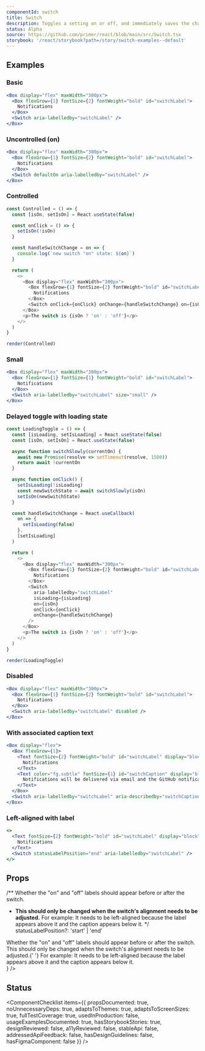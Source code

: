 ```yaml
---
componentId: switch
title: Switch
description: Toggles a setting on or off, and immediately saves the change
status: Alpha
source: https://github.com/primer/react/blob/main/src/Switch.tsx
storybook: '/react/storybook?path=/story/switch-examples--default'
---
```


## Examples

### Basic

```jsx live
<Box display="flex" maxWidth="300px">
  <Box flexGrow={1} fontSize={2} fontWeight="bold" id="switchLabel">
    Notifications
  </Box>
  <Switch aria-labelledby="switchLabel" />
</Box>
```

### Uncontrolled (on)

```jsx live
<Box display="flex" maxWidth="300px">
  <Box flexGrow={1} fontSize={2} fontWeight="bold" id="switchLabel">
    Notifications
  </Box>
  <Switch defaultOn aria-labelledby="switchLabel" />
</Box>
```

### Controlled

```javascript noinline live
const Controlled = () => {
  const [isOn, setIsOn] = React.useState(false)

  const onClick = () => {
    setIsOn(!isOn)
  }

  const handleSwitchChange = on => {
    console.log(`new switch "on" state: ${on}`)
  }

  return (
    <>
      <Box display="flex" maxWidth="300px">
        <Box flexGrow={1} fontSize={2} fontWeight="bold" id="switchLabel">
          Notifications
        </Box>
        <Switch onClick={onClick} onChange={handleSwitchChange} on={isOn} aria-labelledby="switchLabel" />
      </Box>
      <p>The switch is {isOn ? 'on' : 'off'}</p>
    </>
  )
}

render(Controlled)
```

### Small

```jsx live
<Box display="flex" maxWidth="300px">
  <Box flexGrow={1} fontSize={1} fontWeight="bold" id="switchLabel">
    Notifications
  </Box>
  <Switch aria-labelledby="switchLabel" size="small" />
</Box>
```

### Delayed toggle with loading state

```javascript noinline live
const LoadingToggle = () => {
  const [isLoading, setIsLoading] = React.useState(false)
  const [isOn, setIsOn] = React.useState(false)

  async function switchSlowly(currentOn) {
    await new Promise(resolve => setTimeout(resolve, 1500))
    return await !currentOn
  }

  async function onClick() {
    setIsLoading(!isLoading)
    const newSwitchState = await switchSlowly(isOn)
    setIsOn(newSwitchState)
  }

  const handleSwitchChange = React.useCallback(
    on => {
      setIsLoading(false)
    },
    [setIsLoading]
  )

  return (
    <>
      <Box display="flex" maxWidth="300px">
        <Box flexGrow={1} fontSize={2} fontWeight="bold" id="switchLabel">
          Notifications
        </Box>
        <Switch
          aria-labelledby="switchLabel"
          isLoading={isLoading}
          on={isOn}
          onClick={onClick}
          onChange={handleSwitchChange}
        />
      </Box>
      <p>The switch is {isOn ? 'on' : 'off'}</p>
    </>
  )
}

render(LoadingToggle)
```

### Disabled

```jsx live
<Box display="flex" maxWidth="300px">
  <Box flexGrow={1} fontSize={2} fontWeight="bold" id="switchLabel">
    Notifications
  </Box>
  <Switch aria-labelledby="switchLabel" disabled />
</Box>
```

### With associated caption text

```jsx live
<Box display="flex">
  <Box flexGrow={1}>
    <Text fontSize={2} fontWeight="bold" id="switchLabel" display="block">
      Notifications
    </Text>
    <Text color="fg.subtle" fontSize={1} id="switchCaption" display="block">
      Notifications will be delivered via email and the GitHub notification center
    </Text>
  </Box>
  <Switch aria-labelledby="switchLabel" aria-describedby="switchCaption" />
</Box>
```

### Left-aligned with label

```jsx live
<>
  <Text fontSize={2} fontWeight="bold" id="switchLabel" display="block" mb={1}>
    Notifications
  </Text>
  <Switch statusLabelPosition="end" aria-labelledby="switchLabel" />
</>
```

## Props

/\*\* Whether the "on" and "off" labels should appear before or after the switch.

- **This should only be changed when the switch's alignment needs to be adjusted.** For example: It needs to be left-aligned because the label appears above it and the caption appears below it.
  \*/
  statusLabelPosition?: 'start' | 'end'

<PropsTable>
  <PropsTableRow name="aria-describedby" type="string" description="The id of the DOM node that describes the switch" />
  <PropsTableRow
    name="aria-labelledby"
    type="string"
    required
    description="The id of the DOM node that labels the switch"
  />
  <PropsTableRow name="defaultOn" type="boolean" description="Uncontrolled - whether the switch is turned on" />
  <PropsTableRow name="disabled" type="boolean" description="Whether the switch is ready for user input" />
  <PropsTableRow name="isLoading" type="boolean" description="Whether the switch is ready for user input" />
  <PropsTableRow name="on" type="boolean" description="Whether the switch is turned on" />
  <PropsTableRow
    name="onChange"
    type="(on: boolean) => void"
    description="The callback that is called when the switch is toggled on or off"
  />
  <PropsTableRow
    name="onClick"
    type="(e: MouseEvent) => void"
    description="The callback that is called when the switch is clicked"
  />
  <PropsTableRow name="size" type="'small' | 'medium'" description="Size of the switch" />
  <PropsTableRow
    name="statusLabelPosition"
    type="'start' | 'end'"
    description={
      <>
        <div>Whether the "on" and "off" labels should appear before or after the switch.</div>
        <div>
          <Text fontWeight="bold">This should only be changed when the switch's alignment needs to be adjusted.</Text>{' '}
          For example: It needs to be left-aligned because the label appears above it and the caption appears below it.
        </div>
      </>
    }
  />
</PropsTable>

## Status

<ComponentChecklist
  items={{
    propsDocumented: true,
    noUnnecessaryDeps: true,
    adaptsToThemes: true,
    adaptsToScreenSizes: true,
    fullTestCoverage: true,
    usedInProduction: false,
    usageExamplesDocumented: true,
    hasStorybookStories: true,
    designReviewed: false,
    a11yReviewed: false,
    stableApi: false,
    addressedApiFeedback: false,
    hasDesignGuidelines: false,
    hasFigmaComponent: false
  }}
/>

